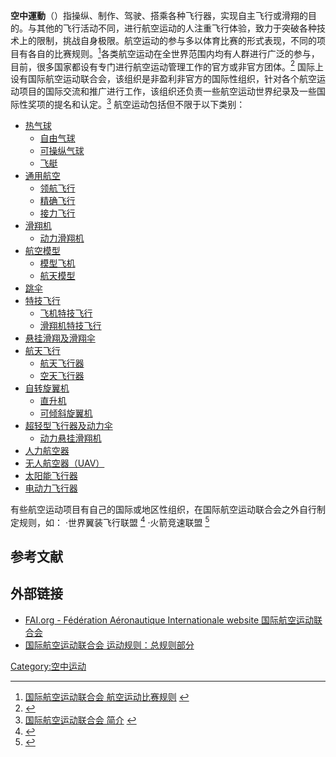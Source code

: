 '''空中運動'''（{{lang-en|Air sports}}）指操纵、制作、驾驶、搭乘各种飞行器，实现自主飞行或滑翔的目的。与其他的飞行活动不同，进行航空运动的人注重飞行体验，致力于突破各种技术上的限制，挑战自身极限。航空运动的参与多以体育比赛的形式表现，不同的项目有各自的比赛规则。<ref>[http://www.fai.org/fai-documents 国际航空运动联合会 航空运动比赛规则] {{webarchive|url=https://www.webcitation.org/68bgaLKUN?url=http://www.fai.org/fai-documents |date=2012-06-22 }}</ref>各类航空运动在全世界范围内均有人群进行广泛的参与，目前，很多国家都设有专门进行航空运动管理工作的官方或非官方团体。<ref>{{Cite web |url=http://www.fai.org/members |title=国际航空运动联合会 会员国名单 |access-date=2014-03-03 |archive-date=2021-04-25 |archive-url=https://web.archive.org/web/20210425141931/https://www.fai.org/members |dead-url=no }}</ref>
国际上设有国际航空运动联合会，该组织是非盈利非官方的国际性组织，针对各个航空运动项目的国际交流和推广进行工作，该组织还负责一些航空运动世界纪录及一些国际性奖项的提名和认定。<ref>[http://www.fai.org/about-fai 国际航空运动联合会 简介] {{webarchive|url=https://web.archive.org/web/20140326222441/http://www.fai.org/about-fai |date=2014-03-26 }}</ref>
航空运动包括但不限于以下类别：
* [[热气球|热气球]]
** [[自由气球|自由气球]]
** [[可操纵气球|可操纵气球]]
** [[飞艇|飞艇]]
* [[通用航空|通用航空]]
** [[领航飞行|领航飞行]]
** [[精确飞行|精确飞行]]
** [[接力飞行|接力飞行]]
* [[滑翔机|滑翔机]]
** [[动力滑翔机|动力滑翔机]]
* [[航空模型|航空模型]]
** [[模型飞机|模型飞机]]
** [[航天模型|航天模型]]
* [[跳伞|跳伞]]
* [[特技飞行|特技飞行]]
** [[飞机特技飞行|飞机特技飞行]]
** [[滑翔机特技飞行|滑翔机特技飞行]]
* [[悬挂滑翔及滑翔伞|悬挂滑翔及滑翔伞]]
* [[航天飞行|航天飞行]]
** [[航天飞行器|航天飞行器]]
** [[空天飞行器|空天飞行器]]
* [[自转旋翼机|自转旋翼机]]
** [[直升机|直升机]]
** [[可倾斜旋翼机|可倾斜旋翼机]]
* [[超轻型飞行器及动力伞|超轻型飞行器及动力伞]]
** [[动力悬挂滑翔机|动力悬挂滑翔机]]
* [[人力航空器|人力航空器]]
* [[无人航空器（UAV）|无人航空器（UAV）]]
* [[太阳能飞行器|太阳能飞行器]]
* [[电动力飞行器|电动力飞行器]]

有些航空运动项目有自己的国际或地区性组织，在国际航空运动联合会之外自行制定规则，如：
·世界翼装飞行联盟 <ref>{{Cite web |url=http://www.worldwingsuitleague.com/ |title=World Wingsuit League官方网站 |access-date=2014-03-03 |archive-url=https://web.archive.org/web/20140303022512/http://www.worldwingsuitleague.com/ |archive-date=2014-03-03 |dead-url=yes }}</ref>
·火箭竞速联盟 <ref>{{Cite web |url=http://www.rocketracingleague.com/ |title=Rocket Racing League官方网站 |access-date=2019-06-09 |archive-url=https://web.archive.org/web/20160303182045/http://www.rocketracingleague.com/ |archive-date=2016-03-03 |dead-url=yes }}</ref>

==参考文献==
{{reflist}}

==外部链接==
*[http://www.fai.org/ FAI.org - Fédération Aéronautique Internationale website 国际航空运动联合会]
*[https://web.archive.org/web/20131020222010/http://www.fai.org/downloads/casi/GS_2013 国际航空运动联合会 运动规则：总规则部分]


[[Category:空中运动|Category:空中运动]]